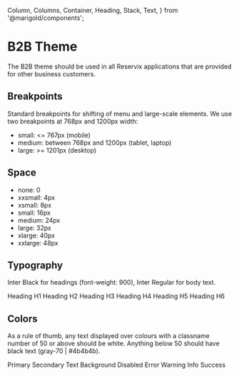   Column,
  Columns,
  Container,
  Heading,
  Stack,
  Text,
} from '@marigold/components';

# B2B Theme

The B2B theme should be used in all Reservix applications that are provided for other business customers.

## Breakpoints

Standard breakpoints for shifting of menu and large-scale elements. We use two breakpoints at 768px and 1200px width:

- small: <= 767px (mobile)
- medium: between 768px and 1200px (tablet, laptop)
- large: >= 1201px (desktop)

## Space

- none: 0
- xxsmall: 4px
- xsmall: 8px
- small: 16px
- medium: 24px
- large: 32px
- xlarge: 40px
- xxlarge: 48px

## Typography

Inter Black for headings (font-weight: 900),
Inter Regular for body text.

<Stack space={24}>
  <Heading as="h1" variant="h1">
    Heading H1
  </Heading>
  <Heading as="h2" variant="h2">
    Heading H2
  </Heading>
  <Heading as="h3" variant="h3">
    Heading H3
  </Heading>
  <Heading as="h4" variant="h4">
    Heading H4
  </Heading>
  <Heading as="h5" variant="h5">
    Heading H5
  </Heading>
  <Heading as="h6" variant="h6">
    Heading H6
  </Heading>
</Stack>

## Colors

As a rule of thumb, any text displayed over colours with a classname number of 50 or above should be white.
Anything below 50 should have black text (gray-70 | #4b4b4b).

<div>
  <Columns>
    <Column width={2}>
      <Stack space={4}>
        <Container
          className={useStyles({
            css: { bg: '#fa8005', width: '96px', height: '24px' },
          })}
        />
        <Container
          className={useStyles({
            css: { bg: '#4b4b4b', width: '96px', height: '24px' },
          })}
        />
        <Container
          className={useStyles({
            css: { bg: '#4b4b4b', width: '96px', height: '24px' },
          })}
        />
        <Container
          className={useStyles({
            css: { bg: '#fafafa', width: '96px', height: '24px' },
          })}
        />
        <Container
          className={useStyles({
            css: { bg: '#e3e3e3', width: '96px', height: '24px' },
          })}
        />
        <Container
          className={useStyles({
            css: { bg: '#dd4142', width: '96px', height: '24px' },
          })}
        />
        <Container
          className={useStyles({
            css: { bg: '#fa8005', width: '96px', height: '24px' },
          })}
        />
        <Container
          className={useStyles({
            css: { bg: '#1d67b6', width: '96px', height: '24px' },
          })}
        />
        <Container
          className={useStyles({
            css: { bg: '#44a112', width: '96px', height: '24px' },
          })}
        />
      </Stack>
    </Column>
    <Column width={6}>
      <Stack space={4}>
        <Text>Primary</Text>
        <Text>Secondary</Text>
        <Text>Text</Text>
        <Text>Background</Text>
        <Text>Disabled</Text>
        <Text>Error</Text>
        <Text>Warning</Text>
        <Text>Info</Text>
        <Text>Success</Text>
      </Stack>
    </Column>
  </Columns>
</div>

